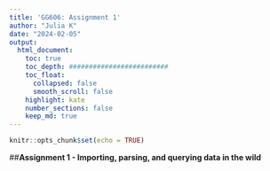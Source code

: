 ```yaml
---
title: 'GG606: Assignment 1'
author: "Julia K"
date: "2024-02-05"
output: 
  html_document:
    toc: true
    toc_depth: #########################
    toc_float: 
      collapsed: false
      smooth_scroll: false 
    highlight: kate
    number_sections: false
    keep_md: true 
---
```


```r
knitr::opts_chunk$set(echo = TRUE)
```

##**Assignment 1 - Importing, parsing, and querying data in the wild**


```r

```

```r

```

